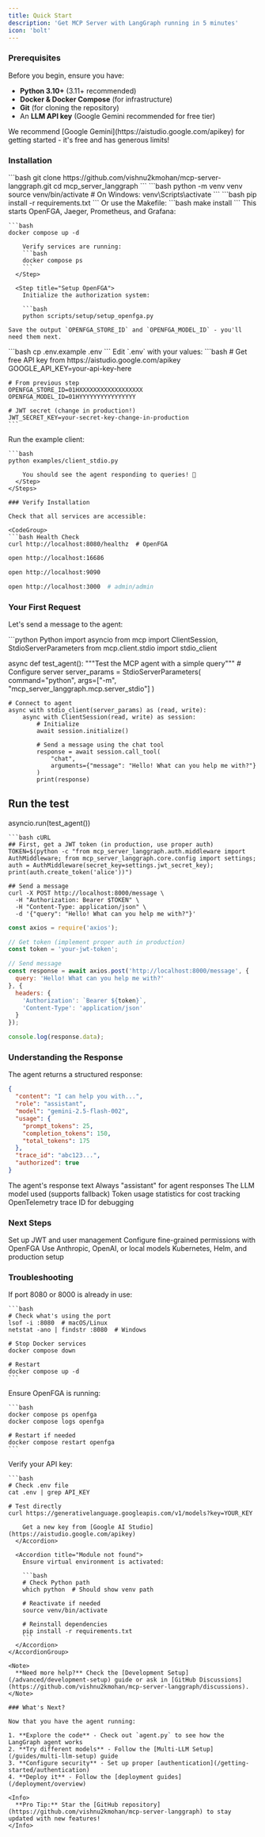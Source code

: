 ```yaml
---
title: Quick Start
description: 'Get MCP Server with LangGraph running in 5 minutes'
icon: 'bolt'
---
```


### Prerequisites

Before you begin, ensure you have:

- **Python 3.10+** (3.11+ recommended)
- **Docker & Docker Compose** (for infrastructure)
- **Git** (for cloning the repository)
- An **LLM API key** (Google Gemini recommended for free tier)

<Tip>
  We recommend [Google Gemini](https://aistudio.google.com/apikey) for getting started - it's free and has generous limits!
</Tip>

### Installation

<Steps>
  <Step title="Clone the Repository">
    ```bash
    git clone https://github.com/vishnu2kmohan/mcp-server-langgraph.git
    cd mcp_server_langgraph
    ```
  </Step>

  <Step title="Create Virtual Environment">
    ```bash
    python -m venv venv
    source venv/bin/activate  # On Windows: venv\Scripts\activate
    ```
  </Step>

  <Step title="Install Dependencies">
    ```bash
    pip install -r requirements.txt
```
    Or use the Makefile:
    ```bash
    make install
    ```
  </Step>

  <Step title="Start Infrastructure">
    This starts OpenFGA, Jaeger, Prometheus, and Grafana:

    ```bash
    docker compose up -d
```
    Verify services are running:
    ```bash
    docker compose ps
    ```
  </Step>

  <Step title="Setup OpenFGA">
    Initialize the authorization system:

    ```bash
    python scripts/setup/setup_openfga.py
```
    Save the output `OPENFGA_STORE_ID` and `OPENFGA_MODEL_ID` - you'll need them next.
  </Step>

  <Step title="Configure Environment">
    ```bash
    cp .env.example .env
```
    Edit `.env` with your values:
    ```bash
    # Get free API key from https://aistudio.google.com/apikey
    GOOGLE_API_KEY=your-api-key-here

    # From previous step
    OPENFGA_STORE_ID=01HXXXXXXXXXXXXXXXXXX
    OPENFGA_MODEL_ID=01HYYYYYYYYYYYYYYYY

    # JWT secret (change in production!)
    JWT_SECRET_KEY=your-secret-key-change-in-production
    ```
  </Step>

  <Step title="Test the Installation">
    Run the example client:

    ```bash
    python examples/client_stdio.py
```
    You should see the agent responding to queries! 🎉
  </Step>
</Steps>

### Verify Installation

Check that all services are accessible:

<CodeGroup>
```bash Health Check
curl http://localhost:8080/healthz  # OpenFGA
```
```bash Jaeger UI
open http://localhost:16686
```
```bash Prometheus
open http://localhost:9090
```
```bash Grafana
open http://localhost:3000  # admin/admin
```
</CodeGroup>

### Your First Request

Let's send a message to the agent:

<CodeGroup>
```python Python
import asyncio
from mcp import ClientSession, StdioServerParameters
from mcp.client.stdio import stdio_client

async def test_agent():
    """Test the MCP agent with a simple query"""
    # Configure server
    server_params = StdioServerParameters(
        command="python",
        args=["-m", "mcp_server_langgraph.mcp.server_stdio"]
    )

    # Connect to agent
    async with stdio_client(server_params) as (read, write):
        async with ClientSession(read, write) as session:
            # Initialize
            await session.initialize()

            # Send a message using the chat tool
            response = await session.call_tool(
                "chat",
                arguments={"message": "Hello! What can you help me with?"}
            )
            print(response)

## Run the test
asyncio.run(test_agent())
```
```bash cURL
## First, get a JWT token (in production, use proper auth)
TOKEN=$(python -c "from mcp_server_langgraph.auth.middleware import AuthMiddleware; from mcp_server_langgraph.core.config import settings; auth = AuthMiddleware(secret_key=settings.jwt_secret_key); print(auth.create_token('alice'))")

## Send a message
curl -X POST http://localhost:8000/message \
  -H "Authorization: Bearer $TOKEN" \
  -H "Content-Type: application/json" \
  -d '{"query": "Hello! What can you help me with?"}'
```
```javascript JavaScript
const axios = require('axios');

// Get token (implement proper auth in production)
const token = 'your-jwt-token';

// Send message
const response = await axios.post('http://localhost:8000/message', {
  query: 'Hello! What can you help me with?'
}, {
  headers: {
    'Authorization': `Bearer ${token}`,
    'Content-Type': 'application/json'
  }
});

console.log(response.data);
```
</CodeGroup>

### Understanding the Response

The agent returns a structured response:

```json
{
  "content": "I can help you with...",
  "role": "assistant",
  "model": "gemini-2.5-flash-002",
  "usage": {
    "prompt_tokens": 25,
    "completion_tokens": 150,
    "total_tokens": 175
  },
  "trace_id": "abc123...",
  "authorized": true
}
```
<ResponseField name="content" type="string">
  The agent's response text
</ResponseField>

<ResponseField name="role" type="string">
  Always "assistant" for agent responses
</ResponseField>

<ResponseField name="model" type="string">
  The LLM model used (supports fallback)
</ResponseField>

<ResponseField name="usage" type="object">
  Token usage statistics for cost tracking
</ResponseField>

<ResponseField name="trace_id" type="string">
  OpenTelemetry trace ID for debugging
</ResponseField>

### Next Steps

<CardGroup cols={2}>
  <Card title="Configure Authentication" icon="key" href="/getting-started/authentication">
    Set up JWT and user management
  </Card>
  <Card title="Add Authorization" icon="shield" href="/getting-started/authorization">
    Configure fine-grained permissions with OpenFGA
  </Card>
  <Card title="Switch LLM Providers" icon="shuffle" href="/guides/multi-llm-setup">
    Use Anthropic, OpenAI, or local models
  </Card>
  <Card title="Deploy to Production" icon="cloud" href="/deployment/overview">
    Kubernetes, Helm, and production setup
  </Card>
</CardGroup>

### Troubleshooting

<AccordionGroup>
  <Accordion title="Port already in use">
    If port 8080 or 8000 is already in use:

    ```bash
    # Check what's using the port
    lsof -i :8080  # macOS/Linux
    netstat -ano | findstr :8080  # Windows

    # Stop Docker services
    docker compose down

    # Restart
    docker compose up -d
    ```
  </Accordion>

  <Accordion title="OpenFGA connection refused">
    Ensure OpenFGA is running:

    ```bash
    docker compose ps openfga
    docker compose logs openfga

    # Restart if needed
    docker compose restart openfga
    ```
  </Accordion>

  <Accordion title="API key invalid">
    Verify your API key:

    ```bash
    # Check .env file
    cat .env | grep API_KEY

    # Test directly
    curl https://generativelanguage.googleapis.com/v1/models?key=YOUR_KEY
```
    Get a new key from [Google AI Studio](https://aistudio.google.com/apikey)
  </Accordion>

  <Accordion title="Module not found">
    Ensure virtual environment is activated:

    ```bash
    # Check Python path
    which python  # Should show venv path

    # Reactivate if needed
    source venv/bin/activate

    # Reinstall dependencies
    pip install -r requirements.txt
    ```
  </Accordion>
</AccordionGroup>

<Note>
  **Need more help?** Check the [Development Setup](/advanced/development-setup) guide or ask in [GitHub Discussions](https://github.com/vishnu2kmohan/mcp-server-langgraph/discussions).
</Note>

### What's Next?

Now that you have the agent running:

1. **Explore the code** - Check out `agent.py` to see how the LangGraph agent works
2. **Try different models** - Follow the [Multi-LLM Setup](/guides/multi-llm-setup) guide
3. **Configure security** - Set up proper [authentication](/getting-started/authentication)
4. **Deploy it** - Follow the [deployment guides](/deployment/overview)

<Info>
  **Pro Tip:** Star the [GitHub repository](https://github.com/vishnu2kmohan/mcp-server-langgraph) to stay updated with new features!
</Info>
